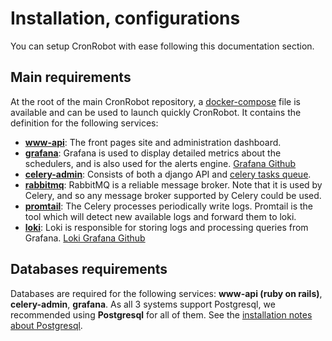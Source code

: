 # Installation, configurations

You can setup CronRobot with ease following this documentation section.

## Main requirements

At the root of the main CronRobot repository, a [docker-compose](https://github.com/cronrobot/cronrobot/blob/master/docker-compose.yml) file is available and can be used to launch quickly CronRobot.
It contains the definition for the following services:

- **[www-api](/install-configs/www-api)**: The front pages site and administration dashboard.
- **[grafana](/install-configs/grafana)**: Grafana is used to display detailed metrics about the schedulers, and is also used for the alerts engine. [Grafana Github](https://github.com/grafana/grafana)
- **[celery-admin](/install-configs/celery-admin)**: Consists of both a django API and [celery tasks queue](https://github.com/celery/celery).
- **[rabbitmq](/install-configs/rabbitmq)**: RabbitMQ is a reliable message broker. Note that it is used by Celery, and so any message broker supported by Celery could be used.
- **[promtail](/install-configs/promtail)**: The Celery processes periodically write logs. Promtail is the tool which will detect new available logs and forward them to loki.
- **[loki](/install-configs/loki)**: Loki is responsible for storing logs and processing queries from Grafana. [Loki Grafana Github](https://github.com/grafana/loki)

## Databases requirements

Databases are required for the following services: **www-api (ruby on rails)**, **celery-admin**, **grafana**.
As all 3 systems support Postgresql, we recommended using **Postgresql** for all of them.
See the [installation notes about Postgresql](/install-configs/postgres).